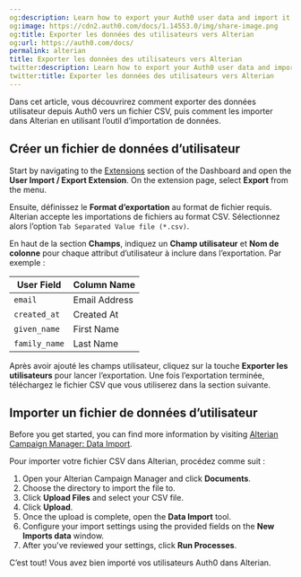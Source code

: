 ```yaml
---
og:description: Learn how to export your Auth0 user data and import it into Alterian.
og:image: https://cdn2.auth0.com/docs/1.14553.0/img/share-image.png
og:title: Exporter les données des utilisateurs vers Alterian
og:url: https://auth0.com/docs/
permalink: alterian
title: Exporter les données des utilisateurs vers Alterian
twitter:description: Learn how to export your Auth0 user data and import it into Alterian.
twitter:title: Exporter les données des utilisateurs vers Alterian
---
```


Dans cet article, vous découvrirez comment exporter des données utilisateur depuis Auth0 vers un fichier CSV, puis comment les importer dans Alterian en utilisant l’outil d’importation de données.

## Créer un fichier de données d’utilisateur

Start by navigating to the [Extensions](https://manage.auth0.com/#/extensions) section of the Dashboard and open the **User Import / Export Extension**. On the extension page, select **Export** from the menu.

Ensuite, définissez le **Format d’exportation** au format de fichier requis. Alterian accepte les importations de fichiers au format CSV. Sélectionnez alors l’option `Tab Separated Value file (*.csv)`.

En haut de la section **Champs**, indiquez un **Champ utilisateur** et **Nom de colonne** pour chaque attribut d’utilisateur à inclure dans l’exportation. Par exemple :

<table class="table"><thead>
<tr>
<th>User Field</th>
<th>Column Name</th>
</tr>
</thead>
<tbody>
<tr>
<td><code>email</code></td>
<td>Email Address</td>
</tr>
<tr>
<td><code>created_at</code></td>
<td>Created At</td>
</tr>
<tr>
<td><code>given_name</code></td>
<td>First Name</td>
</tr>
<tr>
<td><code>family_name</code></td>
<td>Last Name</td>
</tr>
</tbody>
</table>

Après avoir ajouté les champs utilisateur, cliquez sur la touche **Exporter les utilisateurs** pour lancer l’exportation. Une fois l’exportation terminée, téléchargez le fichier CSV que vous utiliserez dans la section suivante.

## Importer un fichier de données d’utilisateur

Before you get started, you can find more information by visiting [Alterian Campaign Manager: Data Import](http://cm.help.alterian.com/CM404/Default.htm#Customer_Analytics/Import_Export/Data_Import.htm).

Pour importer votre fichier CSV dans Alterian, procédez comme suit :

1. Open your Alterian Campaign Manager and click **Documents**.
2. Choose the directory to import the file to.
3. Click **Upload Files** and select your CSV file.
4. Click **Upload**.
5. Once the upload is complete, open the **Data Import** tool.
6. Configure your import settings using the provided fields on the **New Imports data** window.
7. After you've reviewed your settings, click **Run Processes**.

C’est tout! Vous avez bien importé vos utilisateurs Auth0 dans Alterian.